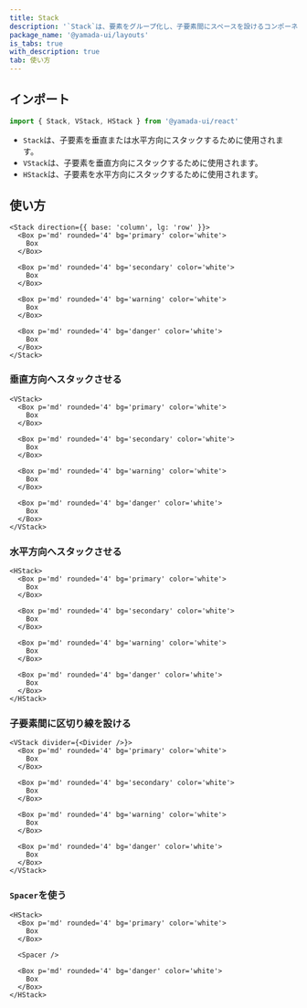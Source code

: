```yaml
---
title: Stack
description: '`Stack`は、要素をグループ化し、子要素間にスペースを設けるコンポーネントです。'
package_name: '@yamada-ui/layouts'
is_tabs: true
with_description: true
tab: 使い方
---
```


## インポート

```ts
import { Stack, VStack, HStack } from '@yamada-ui/react'
```

- `Stack`は、子要素を垂直または水平方向にスタックするために使用されます。
- `VStack`は、子要素を垂直方向にスタックするために使用されます。
- `HStack`は、子要素を水平方向にスタックするために使用されます。

## 使い方

```tsx
<Stack direction={{ base: 'column', lg: 'row' }}>
  <Box p='md' rounded='4' bg='primary' color='white'>
    Box
  </Box>

  <Box p='md' rounded='4' bg='secondary' color='white'>
    Box
  </Box>

  <Box p='md' rounded='4' bg='warning' color='white'>
    Box
  </Box>

  <Box p='md' rounded='4' bg='danger' color='white'>
    Box
  </Box>
</Stack>
```

### 垂直方向へスタックさせる

```tsx
<VStack>
  <Box p='md' rounded='4' bg='primary' color='white'>
    Box
  </Box>

  <Box p='md' rounded='4' bg='secondary' color='white'>
    Box
  </Box>

  <Box p='md' rounded='4' bg='warning' color='white'>
    Box
  </Box>

  <Box p='md' rounded='4' bg='danger' color='white'>
    Box
  </Box>
</VStack>
```

### 水平方向へスタックさせる

```tsx
<HStack>
  <Box p='md' rounded='4' bg='primary' color='white'>
    Box
  </Box>

  <Box p='md' rounded='4' bg='secondary' color='white'>
    Box
  </Box>

  <Box p='md' rounded='4' bg='warning' color='white'>
    Box
  </Box>

  <Box p='md' rounded='4' bg='danger' color='white'>
    Box
  </Box>
</HStack>
```

### 子要素間に区切り線を設ける

```tsx
<VStack divider={<Divider />}>
  <Box p='md' rounded='4' bg='primary' color='white'>
    Box
  </Box>

  <Box p='md' rounded='4' bg='secondary' color='white'>
    Box
  </Box>

  <Box p='md' rounded='4' bg='warning' color='white'>
    Box
  </Box>

  <Box p='md' rounded='4' bg='danger' color='white'>
    Box
  </Box>
</VStack>
```

### `Spacer`を使う

```tsx
<HStack>
  <Box p='md' rounded='4' bg='primary' color='white'>
    Box
  </Box>

  <Spacer />

  <Box p='md' rounded='4' bg='danger' color='white'>
    Box
  </Box>
</HStack>
```
